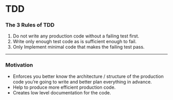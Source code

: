# TDD

### The 3 Rules of TDD

1. Do not write any production code without a failing test first.
2. Write only enough test code as is sufficient enough to fail.
3. Only Implement minimal code that makes the failing test pass.

---

### Motivation

- Enforces you better know the architecture / structure of the production code you’re going to write and better plan everything in advance.
- Help to produce more efficient production code.
- Creates low level documentation for the code.

